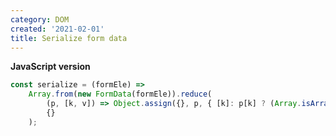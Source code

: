 ```yaml
---
category: DOM
created: '2021-02-01'
title: Serialize form data
---
```


**JavaScript version**

```js
const serialize = (formEle) =>
    Array.from(new FormData(formEle)).reduce(
        (p, [k, v]) => Object.assign({}, p, { [k]: p[k] ? (Array.isArray(p[k]) ? p[k] : [p[k]]).concat(v) : v }),
        {}
    );
```
